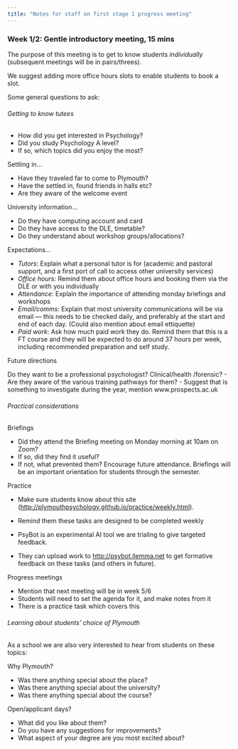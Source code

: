 ```yaml
---
title: "Notes for staff on first stage 1 progress meeting"
---
```




### Week 1/2: Gentle introductory meeting, 15 mins

The purpose of this meeting is to get to know students *individually* (subsequent meetings will be in pairs/threes).

We suggest adding more office hours slots to enable students to book a slot.

Some general questions to ask:


######  Getting to know tutees

- How did you get interested in Psychology?
- Did you study Psychology A level?
- If so, which topics did you enjoy the most?



Settling in...

- Have they traveled far to come to Plymouth?
- Have the settled in, found friends in halls etc?
- Are they aware of the welcome event

University information...

- Do they have computing account and card
- Do they have access to the DLE, timetable? 
- Do they understand about workshop groups/allocations?


Expectations...

- *Tutors*: Explain what a personal tutor is for (academic and pastoral support, and a first port of call to access other university services)
- *Office hours*: Remind them about office hours and booking them via the DLE or with you individually
- *Attendance*: Explain the importance of attending monday briefings and workshops
- *Email/comms*: Explain that most university communications will be via email — this needs to be checked daily, and preferably at the start and end of each day. (Could also mention about email ettiquette)
- *Paid work*: Ask how much paid work they do. Remind them that this is a FT course and they will be expected to do around 37 hours per week, including recommended preparation and self study. 


Future directions

Do they want to be a professional psychologist? Clinical/health
/forensic?
- Are they aware of the various training pathways for them? 
- Suggest that is something to investigate during the year, mention www.prospects.ac.uk


###### Practical considerations

Briefings

- Did they attend the Briefing meeting on Monday morning at 10am on Zoom?
- If so, did they find it useful?
- If not, what prevented them? Encourage future attendance. Briefings will be an important orientation for students through the semester.


Practice

- Make sure students know about this site (<http://plymouthpsychology.github.io/practice/weekly.html>).

- Remind them these tasks are designed to be completed weekly

- PsyBot is an experimental AI tool we are trialing to give targeted feedback.

- They can upload work to <http://psybot.llemma.net> to get formative feedback on these tasks (and others in future).


Progress meetings

- Mention that next meeting will be in week 5/6
- Students will need to set the agenda for it, and make notes from it
- There is a practice task which covers this


###### Learning about students' choice of Plymouth

As a school we are also very interested to hear from students on these topics:

Why Plymouth? 

- Was there anything special about the place?
- Was there anything special about the university?
- Was there anything special about the course?

Open/applicant days?

- What did you like about them?
- Do you have any suggestions for improvements? 
- What aspect of your degree are you most excited about? 




